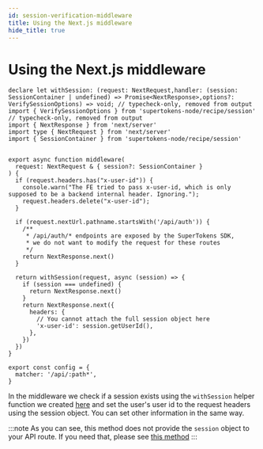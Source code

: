 ```yaml
---
id: session-verification-middleware
title: Using the Next.js middleware
hide_title: true
---
```


<!-- COPY DOCS -->
<!-- ./thirdpartyemailpassword/nextjs/app-directory/session-verification-middleware.mdx -->

# Using the Next.js middleware

```tsx title="middleware.tsx"
declare let withSession: (request: NextRequest,handler: (session: SessionContainer | undefined) => Promise<NextResponse>,options?: VerifySessionOptions) => void; // typecheck-only, removed from output
import { VerifySessionOptions } from 'supertokens-node/recipe/session' // typecheck-only, removed from output
import { NextResponse } from 'next/server'
import type { NextRequest } from 'next/server'
import { SessionContainer } from 'supertokens-node/recipe/session'


export async function middleware(
  request: NextRequest & { session?: SessionContainer }
) {
  if (request.headers.has("x-user-id")) {
    console.warn("The FE tried to pass x-user-id, which is only supposed to be a backend internal header. Ignoring.");
    request.headers.delete("x-user-id");
  }

  if (request.nextUrl.pathname.startsWith('/api/auth')) {
    /**
     * /api/auth/* endpoints are exposed by the SuperTokens SDK, 
     * we do not want to modify the request for these routes
     */
    return NextResponse.next()
  }

  return withSession(request, async (session) => {
    if (session === undefined) {
      return NextResponse.next()
    }
    return NextResponse.next({
      headers: {
        // You cannot attach the full session object here
        'x-user-id': session.getUserId(),
      },
    })
  })
}

export const config = {
  matcher: '/api/:path*',
}
```

In the middleware we check if a session exists using the `withSession` helper function we created [here](./session-helpers.mdx) and set the user's user id to the request headers using the session object. You can set other information in the same way.

:::note
As you can see, this method does not provide the `session` object to your API route. If you need that, please see [this method](./session-verification-session-guard.mdx)
:::